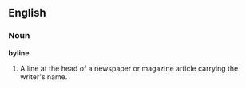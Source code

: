 ==English==

===Noun===

'''byline'''

#A line at the head of a newspaper or magazine article carrying the writer's name.